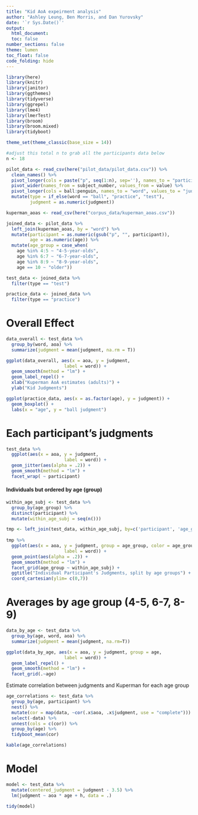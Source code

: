 ```yaml
---
title: "Kid AoA expeirment analysis"
author: "Ashley Leung, Ben Morris, and Dan Yurovsky"
date: '`r Sys.Date()`'
output: 
  html_document:
  toc: false
number_sections: false
theme: lumen
toc_float: false
code_folding: hide
---
```


```r
library(here)
library(knitr)
library(janitor)
library(ggthemes)
library(tidyverse)
library(ggrepel)
library(lme4)
library(lmerTest)
library(broom)
library(broom.mixed)
library(tidyboot)

theme_set(theme_classic(base_size = 14))
```

```r
#adjust this total n to grab all the participants data below
n <- 18

pilot_data <- read_csv(here("pilot_data/pilot_data.csv")) %>%
  clean_names() %>%
  pivot_longer(cols = paste("p", seq(1:n), sep=''), names_to = "participant") %>%
  pivot_wider(names_from = subject_number, values_from = value) %>%
  pivot_longer(cols = ball:penguin, names_to = "word", values_to = "judgment") %>%
  mutate(type = if_else(word == "ball", "practice", "test"),
         judgment = as.numeric(judgment))

kuperman_aoas <- read_csv(here("corpus_data/kuperman_aoas.csv"))
```


```r
joined_data <- pilot_data %>%
  left_join(kuperman_aoas, by = "word") %>%
  mutate(participant = as.numeric(gsub("p", "", participant)),
         age = as.numeric(age)) %>%
  mutate(age_group = case_when(
    age %in% 4:5 ~ "4-5-year-olds",
    age %in% 6:7 ~ "6-7-year-olds",
    age %in% 8:9 ~ "8-9-year-olds",
    age == 10 ~ "older"))

test_data <- joined_data %>%
  filter(type == "test") 

practice_data <- joined_data %>%
  filter(type == "practice")
```

# Overall Effect

```r
data_overall <- test_data %>% 
  group_by(word, aoa) %>%
  summarize(judgment = mean(judgment, na.rm = T))

ggplot(data_overall, aes(x = aoa, y = judgment,
                      label = word)) + 
  geom_smooth(method = "lm") +
  geom_label_repel() + 
  xlab("Kuperman AoA estimates (adults)") +
  ylab("Kid Judgments")
```

```r
ggplot(practice_data, aes(x = as.factor(age), y = judgment)) + 
  geom_boxplot() +
  labs(x = "age", y = "ball judgment")
```

# Each participant's judgments

```r
test_data %>%
  ggplot(aes(x = aoa, y = judgment,
                      label = word)) + 
  geom_jitter(aes(alpha = .2)) +
  geom_smooth(method = "lm") + 
  facet_wrap( ~ participant)
```


#### Individuals but ordered by age (group)

```r
within_age_subj <- test_data %>%
  group_by(age_group) %>%
  distinct(participant) %>%
  mutate(within_age_subj = seq(n()))

tmp <- left_join(test_data, within_age_subj, by=c('participant', 'age_group'))
  
tmp %>%
  ggplot(aes(x = aoa, y = judgment, group = age_group, color = age_group,
                      label = word)) + 
  geom_point(aes(alpha = .2)) +
  geom_smooth(method = "lm") + 
  facet_grid(age_group ~ within_age_subj) +
  ggtitle("Individual Participant's Judgments, split by age groups") +
  coord_cartesian(ylim= c(0,7))
```


# Averages by age group (4-5, 6-7, 8-9)

```r
data_by_age <- test_data %>% 
  group_by(age, word, aoa) %>%
  summarize(judgment = mean(judgment, na.rm=T))

ggplot(data_by_age, aes(x = aoa, y = judgment, group = age,
                      label = word)) + 
  geom_label_repel() + 
  geom_smooth(method = "lm") + 
  facet_grid(.~age)
```

Estimate correlation between judgments and Kuperman for each age group
```r
age_correlations <- test_data %>%
  group_by(age, participant) %>%
  nest() %>%
  mutate(cor = map(data, ~cor(.x$aoa, .x$judgment, use = "complete"))) %>%
  select(-data) %>%
  unnest(cols = c(cor)) %>%
  group_by(age) %>%
  tidyboot_mean(cor)

kable(age_correlations)
```

  
# Model

```r
model <- test_data %>%
  mutate(centered_judgment = judgment - 3.5) %>%
  lm(judgment ~ aoa * age + h, data = .)

tidy(model) 
```
